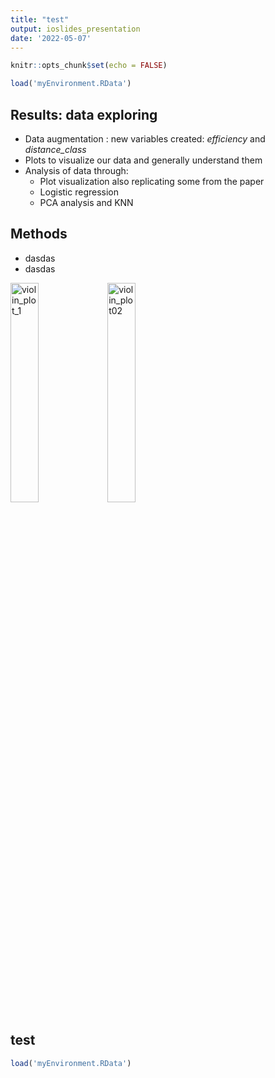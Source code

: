 ```yaml
---
title: "test"
output: ioslides_presentation
date: '2022-05-07'
---
```


```r
knitr::opts_chunk$set(echo = FALSE)
```

```r
load('myEnvironment.RData')
```


## Results: data exploring

- Data augmentation : new variables created: *efficiency* and *distance_class*
- Plots to visualize our data and generally understand them
- Analysis of data through:  
    - Plot visualization also replicating some from the paper  
    - Logistic regression  
    - PCA analysis and KNN   


## Methods
<div class="rows-2">
  
    
- dasdas
- dasdas
  
  
  
<div class="centered"> 
![violin_plot_1](02_distance.png){width=30%}
![violin_plot02](02_averagevelocity.png){width=30%} 
 </div>
 </div>

## test


```r
load('myEnvironment.RData')
```
 





